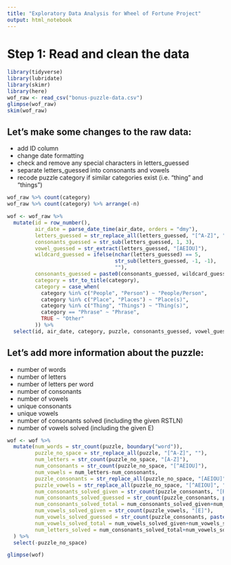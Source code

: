 ```yaml
---
title: "Exploratory Data Analysis for Wheel of Fortune Project"
output: html_notebook
---
```


# Step 1: Read and clean the data

```r
library(tidyverse)
library(lubridate)
library(skimr)
library(here)
wof_raw <- read_csv("bonus-puzzle-data.csv")
glimpse(wof_raw)
skim(wof_raw)
```
Let's make some changes to the raw data:
-------
- add ID column
- change date formatting
- check and remove any special characters in letters_guessed
- separate letters_guessed into consonants and vowels
- recode puzzle category if similar categories exist (i.e. "thing" and "things")

```r
wof_raw %>% count(category)
wof_raw %>% count(category) %>% arrange(-n)

wof <- wof_raw %>%
  mutate(id = row_number(),
         air_date = parse_date_time(air_date, orders = "dmy"),
         letters_guessed = str_replace_all(letters_guessed, "[^A-Z]", ""),
         consonants_guessed = str_sub(letters_guessed, 1, 3),
         vowel_guessed = str_extract(letters_guessed, "[AEIOU]"),
         wildcard_guessed = ifelse(nchar(letters_guessed) == 5,
                                   str_sub(letters_guessed, -1, -1),
                                   ""),
         consonants_guessed = paste0(consonants_guessed, wildcard_guessed),
         category = str_to_title(category),
         category = case_when(
           category %in% c("People", "Person") ~ "People/Person",
           category %in% c("Place", "Places") ~ "Place(s)",
           category %in% c("Thing", "Things") ~ "Thing(s)",
           category == "Phrase" ~ "Phrase",
           TRUE ~ "Other"
         )) %>%
  select(id, air_date, category, puzzle, consonants_guessed, vowel_guessed, win)
```

Let's add more information about the puzzle:
-----
- number of words
- number of letters
- number of letters per word
- number of consonants
- number of vowels
- unique consonants
- unique vowels
- number of consonants solved (including the given RSTLN)
- number of vowels solved (including the given E)

```r
wof <- wof %>%
  mutate(num_words = str_count(puzzle, boundary("word")),
         puzzle_no_space = str_replace_all(puzzle, "[^A-Z]", ""),
         num_letters = str_count(puzzle_no_space, "[A-Z]"),
         num_consonants = str_count(puzzle_no_space, "[^AEIOU]"),
         num_vowels = num_letters-num_consonants,
         puzzle_consonants = str_replace_all(puzzle_no_space, "[AEIOU]", ""),
         puzzle_vowels = str_replace_all(puzzle_no_space, "[^AEIOU]", ""),
         num_consonants_solved_given = str_count(puzzle_consonants, "[RSTLN]"),
         num_consonants_solved_guessed = str_count(puzzle_consonants, paste0("[", consonants_guessed, "]")),
         num_consonants_solved_total = num_consonants_solved_given+num_consonants_solved_guessed,
         num_vowels_solved_given = str_count(puzzle_vowels, "[E]"),
         num_vowels_solved_guessed = str_count(puzzle_consonants, paste0("[", vowel_guessed, "]")),
         num_vowels_solved_total = num_vowels_solved_given+num_vowels_solved_guessed,
         num_letters_solved = num_consonants_solved_total+num_vowels_solved_total
  ) %>%
  select(-puzzle_no_space)

glimpse(wof)
```


